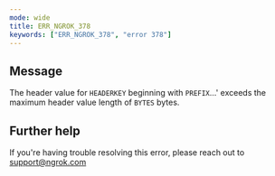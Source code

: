 ```yaml
---
mode: wide
title: ERR_NGROK_378
keywords: ["ERR_NGROK_378", "error 378"]
---
```


## Message

The header value for `HEADERKEY` beginning with `PREFIX`...' exceeds the maximum header value length of `BYTES` bytes.

## Further help

If you're having trouble resolving this error, please reach out to [support@ngrok.com](mailto:support@ngrok.com?subject=Help%20with%20ERR_NGROK_378)
